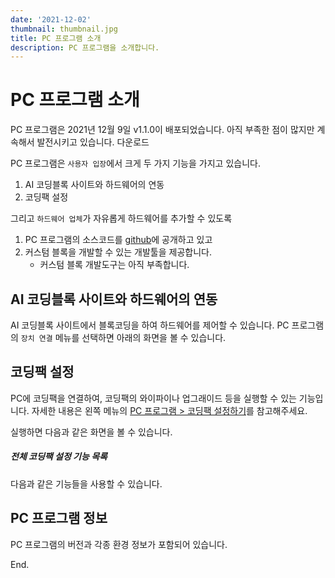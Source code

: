 ```yaml
---
date: '2021-12-02'
thumbnail: thumbnail.jpg
title: PC 프로그램 소개
description: PC 프로그램을 소개합니다.
---
```


# PC 프로그램 소개

<MdxTextBox>
    <Box sx={{color:'secondary.main', fontWeight:600, mb:1}}>
        PC 프로그램은 2021년 12월 9일 v1.1.0이 배포되었습니다.
    </Box>
    아직 부족한 점이 많지만 계속해서 발전시키고 있습니다.
    <Box component="a" href="https://github.com/ktaicoder/hw-pc/releases" sx={{display:'block'}} target="_blank">다운로드</Box>
</MdxTextBox>

PC 프로그램은 `사용자 입장`에서 크게 두 가지 기능을 가지고 있습니다.
1. AI 코딩블록 사이트와 하드웨어의 연동
1. 코딩팩 설정

그리고 `하드웨어 업체`가 자유롭게 하드웨어를 추가할 수 있도록
1. PC 프로그램의 소스코드를 [github](https://github.com/ktaicoder/hw-pc.git)에 공개하고 있고
1. 커스텀 블록을 개발할 수 있는 개발툴을 제공합니다.
    - 커스텀 블록 개발도구는 아직 부족합니다.

## AI 코딩블록 사이트와 하드웨어의 연동
AI 코딩블록 사이트에서 블록코딩을 하여 하드웨어를 제어할 수 있습니다.
PC 프로그램의 `장치 연결` 메뉴를 선택하면 아래의 화면을 볼 수 있습니다.
<MdxImageView src="/images/hw-pc/hw-pc-screen-devices.png" caption="AI 코딩블록 사이트와 하드웨어의 연동" />

## 코딩팩 설정

PC에 코딩팩을 연결하여, 코딩팩의 와이파이나 업그래이드 등을 실행할 수 있는 기능입니다. 
자세한 내용은 왼쪽 메뉴의 [PC 프로그램 > 코딩팩 설정하기](/post-frame/hw-pc-how-to-codingpack-setup)를 참고해주세요.

실행하면 다음과 같은 화면을 볼 수 있습니다.

<MdxImageView src="/images/hw-pc/codingpack_setting_screen.png" caption="코딩팩 설정" />

##### 전체 코딩팩 설정 기능 목록
다음과 같은 기능들을 사용할 수 있습니다.
<MdxImageView src="/images/hw-pc/function_list.png" caption="코딩팩 설정 기능 목록" />


## PC 프로그램 정보 
PC 프로그램의 버전과 각종 환경 정보가 포함되어 있습니다.
<MdxImageView src="/images/hw-pc/hw-pc-screen-info.png" caption="PC 프로그램 정보" />


End.
